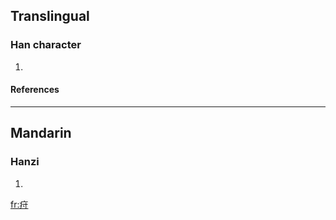 ==Translingual==
===Han character===
{{Han char|rn=104|rad=疒|as=03|sn=8|four=|canj=大木戈 (KDI), X大木戈 (XKDI)}}
# {{defn|Han|sort=疒03}}
====References====
{{Han ref|kx=0769.140|dkj=22034|dj=1179.170|hdz=42660.070|uh=759B|ud=30107}}

----
==Mandarin==
===Hanzi===
{{cmn-hanzi|pin=[[zhǒu]] (zhou3)|wg=chou<sup>3</sup>}}
# {{defn|Mandarin}}

[[fr:疛]]